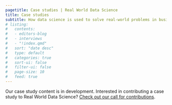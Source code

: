```yaml
---
pagetitle: Case studies | Real World Data Science
title: Case studies
subtitle: How data science is used to solve real-world problems in business, public policy and beyond  
# listing:
#   contents: 
#   - editors-blog
#   - interviews
#   - "!index.qmd"
#   sort: "date desc"
#   type: default
#   categories: true
#   sort-ui: false
#   filter-ui: false
#   page-size: 10
#   feed: true
---
```

Our case study content is in development. Interested in contributing a case study to Real World Data Science? [Check out our call for contributions](/contributor-docs/call-for-contributions.qmd). 
